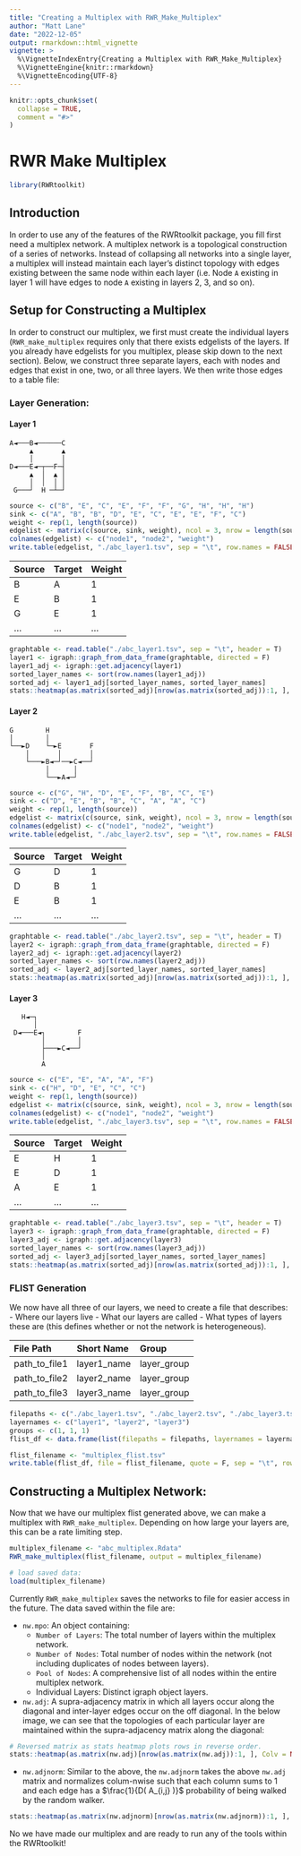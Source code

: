 ```yaml
---
title: "Creating a Multiplex with RWR_Make_Multiplex"
author: "Matt Lane"
date: "2022-12-05"
output: rmarkdown::html_vignette
vignette: >
  %\VignetteIndexEntry{Creating a Multiplex with RWR_Make_Multiplex}
  %\VignetteEngine{knitr::rmarkdown}
  %\VignetteEncoding{UTF-8}
---
```


```r
knitr::opts_chunk$set(
  collapse = TRUE,
  comment = "#>"
)
```
# RWR Make Multiplex

```r
library(RWRtoolkit)
```

## Introduction
In order to use any of the features of the RWRtoolkit package, you fill first need a multiplex network. A multiplex network is a topological construction of a series of networks. Instead of collapsing all networks into a single layer, a multiplex will instead maintain each layer's distinct topology with edges existing between the same node within each layer (i.e.  Node `A` existing in layer 1 will have edges to node `A` existing in layers 2, 3, and so on). 

## Setup for Constructing a Multiplex
In order to construct our multiplex, we first must create the individual layers (`RWR_make_multiplex` requires only that there exists edgelists of the layers. If you already have edgelists for you multiplex, please skip down to the next section).  Below, we construct three separate layers, each with nodes and edges that exist in one, two, or all three layers. We then write those edges to a table file: 

### Layer Generation: 
#### Layer 1
```
A◄───B◄──────C  
     ▲       ▲      
     │       │      
D◄───E◄─┬──F─┤      
     ▲  │  ▲ │      
     │  │  │ │      
 G───┘  H ─┴─┘      
```
```r
source <- c("B", "E", "C", "E", "F", "F", "G", "H", "H", "H")
sink <- c("A", "B", "B", "D", "E", "C", "E", "E", "F", "C")
weight <- rep(1, length(source))
edgelist <- matrix(c(source, sink, weight), ncol = 3, nrow = length(source))
colnames(edgelist) <- c("node1", "node2", "weight")
write.table(edgelist, "./abc_layer1.tsv", sep = "\t", row.names = FALSE, quote = FALSE)
```
| **Source** | **Target**  | **Weight** | 
|:--------------|:---------------|:---------------|
| B | A | 1 |
| E | B | 1 |
| G | E | 1 |
| ...  | ... | ... |

```r

graphtable <- read.table("./abc_layer1.tsv", sep = "\t", header = T)
layer1 <- igraph::graph_from_data_frame(graphtable, directed = F)
layer1_adj <- igraph::get.adjacency(layer1)
sorted_layer_names <- sort(row.names(layer1_adj))
sorted_adj <- layer1_adj[sorted_layer_names, sorted_layer_names]
stats::heatmap(as.matrix(sorted_adj)[nrow(as.matrix(sorted_adj)):1, ], Colv = NA, Rowv = NA, scale = "none", main = "Layer 1 Adjacency")
```


#### Layer 2
```
G        H
│        │
└──►D    └─►E       F
    │       │       │
    └───►B◄─┘──►C◄──┘
         │      │
         └──►A◄─┘
```
```r
source <- c("G", "H", "D", "E", "F", "B", "C", "E")
sink <- c("D", "E", "B", "B", "C", "A", "A", "C")
weight <- rep(1, length(source))
edgelist <- matrix(c(source, sink, weight), ncol = 3, nrow = length(source))
colnames(edgelist) <- c("node1", "node2", "weight")
write.table(edgelist, "./abc_layer2.tsv", sep = "\t", row.names = FALSE, quote = FALSE)
```
| **Source** | **Target**  | **Weight** | 
|:--------------|:---------------|:---------------|
| G | D | 1 |
| D | B | 1 |
| E | B | 1 |
| ...  | ... | ... |


```r
graphtable <- read.table("./abc_layer2.tsv", sep = "\t", header = T)
layer2 <- igraph::graph_from_data_frame(graphtable, directed = F)
layer2_adj <- igraph::get.adjacency(layer2)
sorted_layer_names <- sort(row.names(layer2_adj))
sorted_adj <- layer2_adj[sorted_layer_names, sorted_layer_names]
stats::heatmap(as.matrix(sorted_adj)[nrow(as.matrix(sorted_adj)):1, ], Colv = NA, Rowv = NA, scale = "none", main = "Layer 2 Adjacency")
```



#### Layer 3
```
   H◄─┐
      │
 D◄───E◄┐        F
        │        │
        ├───►C◄──┘
        │
        A
```

```r
source <- c("E", "E", "A", "A", "F")
sink <- c("H", "D", "E", "C", "C")
weight <- rep(1, length(source))
edgelist <- matrix(c(source, sink, weight), ncol = 3, nrow = length(source))
colnames(edgelist) <- c("node1", "node2", "weight")
write.table(edgelist, "./abc_layer3.tsv", sep = "\t", row.names = FALSE, quote = FALSE)
```
| **Source** | **Target**  | **Weight** | 
|:--------------|:---------------|:---------------|
| E | H | 1 |
| E | D | 1 |
| A | E | 1 |
| ...  | ... | ... |


```r
graphtable <- read.table("./abc_layer3.tsv", sep = "\t", header = T)
layer3 <- igraph::graph_from_data_frame(graphtable, directed = F)
layer3_adj <- igraph::get.adjacency(layer3)
sorted_layer_names <- sort(row.names(layer3_adj))
sorted_adj <- layer3_adj[sorted_layer_names, sorted_layer_names]
stats::heatmap(as.matrix(sorted_adj)[nrow(as.matrix(sorted_adj)):1, ], Colv = NA, Rowv = NA, scale = "none", main = "Layer 3 Adjacency")
```


### FLIST Generation
We now have all three of our layers, we need to create a file that describes: 
- Where our layers live
- What our layers are called
- What types of layers these are  (this defines whether or not the network is heterogeneous).


| **File Path** | **Short Name**  | **Group**  |
|:----------------|:----------------|:----------------|
| path_to_file1 | layer1_name | layer_group |
| path_to_file2 | layer2_name | layer_group |
| path_to_file3 | layer3_name | layer_group |

```r
filepaths <- c("./abc_layer1.tsv", "./abc_layer2.tsv", "./abc_layer3.tsv")
layernames <- c("layer1", "layer2", "layer3")
groups <- c(1, 1, 1)
flist_df <- data.frame(list(filepaths = filepaths, layernames = layernames, groups = groups))

flist_filename <- "multiplex_flist.tsv"
write.table(flist_df, file = flist_filename, quote = F, sep = "\t", row.names = F, col.names = F)
```


## Constructing a Multiplex Network:
Now that we have our multiplex flist generated above, we can make a multiplex with `RWR_make_multiplex`. Depending on how large your layers are, this can be a rate limiting step. 
```r
multiplex_filename <- "abc_multiplex.Rdata"
RWR_make_multiplex(flist_filename, output = multiplex_filename)

# load saved data:
load(multiplex_filename)
```

Currently `RWR_make_multiplex` saves the networks to file for easier access in the future. The data saved within the file are: 

* `nw.mpo`:  An object containing: 
     * `Number of Layers`:    The total number of layers within the multiplex network. 
     * `Number of Nodes`:     Total number of nodes within the network (not including duplicates of nodes between layers). 
     * `Pool of Nodes`:       A comprehensive list of all nodes within the entire multiplex network. 
     * Individual Layers:     Distinct igraph object layers. 
* `nw.adj`: A supra-adjacency matrix in which all layers occur along the diagonal and inter-layer edges occur on the off diagonal. In the below image, we can see that the topologies of each particular layer are maintained within the supra-adjacency matrix along the diagonal: 

```r
# Reversed matrix as stats heatmap plots rows in reverse order.
stats::heatmap(as.matrix(nw.adj)[nrow(as.matrix(nw.adj)):1, ], Colv = NA, Rowv = NA, scale = "none")
```

* `nw.adjnorm`: Similar to the above, the `nw.adjnorm` takes the above `nw.adj` matrix and normalizes colum-nwise such that each column sums to 1 and each edge has a $\frac{1}{D( A_{i,j} )}$ probability of being walked by the random walker. 

```r
stats::heatmap(as.matrix(nw.adjnorm)[nrow(as.matrix(nw.adjnorm)):1, ], Colv = NA, Rowv = NA, scale = "none")
```

No we have made our multiplex and are ready to run any of the tools within the RWRtoolkit!
